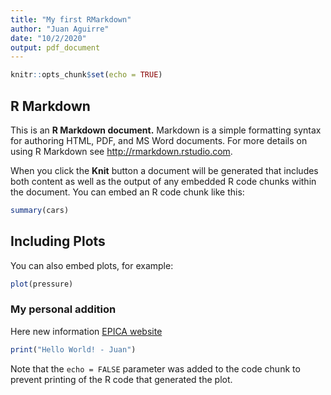 ```yaml
---
title: "My first RMarkdown"
author: "Juan Aguirre"
date: "10/2/2020"
output: pdf_document
---
```


```r
knitr::opts_chunk$set(echo = TRUE)
```

## R Markdown

This is an **R Markdown document.** Markdown is a simple formatting syntax for authoring HTML, PDF, and MS Word documents. For more details on using R Markdown see <http://rmarkdown.rstudio.com>.

When you click the **Knit** button a document will be generated that includes both content as well as the output of any embedded R code chunks within the document. You can embed an R code chunk like this:

```r
summary(cars)
```

## Including Plots

You can also embed plots, for example:

```r
plot(pressure)
```

### My personal addition
Here new information [EPICA website](www.epica.ai)
```r
print("Hello World! - Juan")
```

Note that the `echo = FALSE` parameter was added to the code chunk to prevent printing of the R code that generated the plot.
